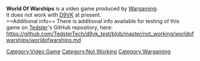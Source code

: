 <strong>World Of Warships</strong> is a video game produced by [[Wargaming]].
<br />
It does not work with [[D9VK]] at present.
<br />
==Additional info==
There is additional info available for testing of this game on [[User:Tedster|Tedster]]'s GitHub repository, here:
<br />
https://github.com/TedsterTech/d9vk_test/blob/master/not_working/worldofwarships/worldofwarships.md

[[Category:Video Game]]
[[Category:Not Working]]
[[Category:Wargaming]]
